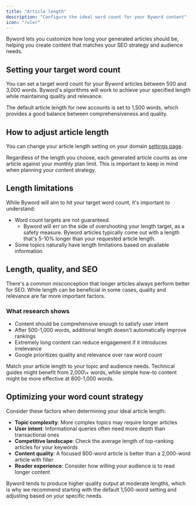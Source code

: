 ```yaml
---
title: "Article length"
description: "Configure the ideal word count for your Byword content"
icon: "ruler"
---
```


Byword lets you customize how long your generated articles should be, helping you create content that matches your SEO strategy and audience needs.

## Setting your target word count

You can set a target word count for your Byword articles between 500 and 3,000 words. Byword's algorithms will work to achieve your specified length while maintaining quality and relevance.

<Info>
  The default article length for new accounts is set to 1,500 words, which provides a good balance between comprehensiveness and quality.
</Info>

## How to adjust article length

You can change your article length setting on your domain [settings page](https://byword.ai/settings).

<Accordion title="Article usage considerations">
  Regardless of the length you choose, each generated article counts as one article against your monthly plan limit. This is important to keep in mind when planning your content strategy.
</Accordion>

## Length limitations

While Byword will aim to hit your target word count, it's important to understand:

- Word count targets are not guaranteed.
  - Byword will err on the side of overshooting your length target, as a safety measure. Byword articles typically come out with a length that's 5-10% longer than your requested article length.
- Some topics naturally have length limitations based on available information.

## Length, quality, and SEO

There's a common misconception that longer articles always perform better for SEO. While length can be beneficial in some cases, quality and relevance are far more important factors.

### What research shows

- Content should be comprehensive enough to satisfy user intent
- After 500-1,000 words, additional length doesn't automatically improve rankings
- Extremely long content can reduce engagement if it introduces irrelevance
- Google prioritizes quality and relevance over raw word count

<Tip>
  Match your article length to your topic and audience needs. Technical guides might benefit from 2,000\+ words, while simple how-to content might be more effective at 800-1,000 words.
</Tip>

## Optimizing your word count strategy

Consider these factors when determining your ideal article length:

- **Topic complexity**: More complex topics may require longer articles
- **User intent**: Informational queries often need more depth than transactional ones
- **Competitive landscape**: Check the average length of top-ranking articles for your keywords
- **Content quality**: A focused 800-word article is better than a 2,000-word article with filler
- **Reader experience**: Consider how willing your audience is to read longer content

Byword tends to produce higher quality output at moderate lengths, which is why we recommend starting with the default 1,500-word setting and adjusting based on your specific needs.